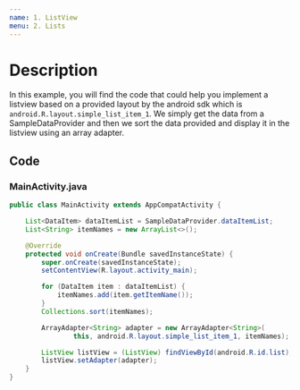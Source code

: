 ```yaml
---
name: 1. ListView
menu: 2. Lists
---
```


# Description

In this example, you will find the code that could help you implement a listview based on a provided layout by the android sdk which is `android.R.layout.simple_list_item_1`. We simply get the data from a SampleDataProvider and then we sort the data provided and display it in the listview using an array adapter.

## Code

### MainActivity.java

```java
public class MainActivity extends AppCompatActivity {

    List<DataItem> dataItemList = SampleDataProvider.dataItemList;
    List<String> itemNames = new ArrayList<>();

    @Override
    protected void onCreate(Bundle savedInstanceState) {
        super.onCreate(savedInstanceState);
        setContentView(R.layout.activity_main);

        for (DataItem item : dataItemList) {
            itemNames.add(item.getItemName());
        }
        Collections.sort(itemNames);

        ArrayAdapter<String> adapter = new ArrayAdapter<String>(
                this, android.R.layout.simple_list_item_1, itemNames);

        ListView listView = (ListView) findViewById(android.R.id.list);
        listView.setAdapter(adapter);
    }
}
```
